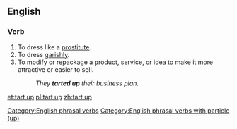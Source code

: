 ==English==

===Verb===
{{head|en|verb|head=[[tart]] [[up]]}}

# To dress like a [[prostitute]].
# To dress [[garishly]].
# To modify or repackage a product, service, or idea to make it more attractive or easier to sell.
#: ''They '''tarted up''' their business plan.''

[[Category:English phrasal verbs]]
[[Category:English phrasal verbs with particle (up)]]

[[et:tart up]]
[[pl:tart up]]
[[zh:tart up]]